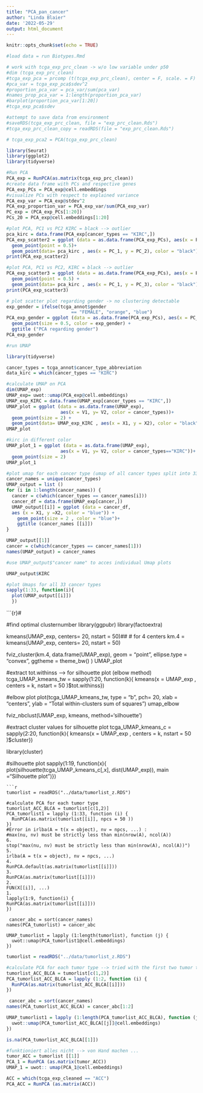 ```yaml
---
title: "PCA_pan_cancer"
author: "Linda Blaier"
date: '2022-05-29'
output: html_document
---
```


```r
knitr::opts_chunk$set(echo = TRUE)
```

```r
#load data = run Biotypes.Rmd 
```

```r
# work with tcga_exp_prc_clean -> w/o low variable under p50
#dim (tcga_exp_prc_clean)
#tcga_exp_pca = prcomp (t(tcga_exp_prc_clean), center = F, scale. = F)
#pca_var = tcga_exp_pca$sdev^2
#proportion_pca_var = pca_var/sum(pca_var)
#names_prop_pca_var = 1:length(proportion_pca_var)
#barplot(proportion_pca_var[1:20])
#tcga_exp_pca$sdev
```

```r
#attempt to save data from environment
#saveRDS(tcga_exp_prc_clean, file = "exp_prc_clean.Rds")
#tcga_exp_prc_clean_copy = readRDS(file = "exp_prc_clean.Rds")
```

```r
# tcga_exp_pca2 = PCA(tcga_exp_prc_clean)

```

```r
library(Seurat)
library(ggplot2)
library(tidyverse)
```

```r
#Run PCA 
PCA_exp = RunPCA(as.matrix(tcga_exp_prc_clean))
#create data frame with PCs and respective genes
PCA_exp_PCs = PCA_exp@cell.embeddings
#visualize PCs with respect to explained variance
PCA_exp_var = PCA_exp@stdev^2
PCA_exp_proportion_var = PCA_exp_var/sum(PCA_exp_var)
PC_exp = (PCA_exp_PCs[1:20])
PCs_20 = PCA_exp@cell.embeddings[1:20]

#plot PCA, PC1 vs PC2 KIRC = black --> outlier
pca_kirc = data.frame(PCA_exp[cancer_types == "KIRC",])
PCA_exp_scatter2 = ggplot (data = as.data.frame(PCA_exp_PCs), aes(x = PC_1, y = PC_2, color = cancer_types)) +
  geom_point(point = 0.5)+ 
  geom_point(data= pca_kirc , aes(x = PC_1, y = PC_2), color = "black")
print(PCA_exp_scatter2) 

#plot PCA, PC1 vs PC2, KIRC = black --> outlier
PCA_exp_scatter3 = ggplot (data = as.data.frame(PCA_exp_PCs), aes(x = PC_1, y = PC_3, color = cancer_types )) +
  geom_point(point = 0.5) + 
  geom_point(data= pca_kirc , aes(x = PC_1, y = PC_3), color = "black")
print(PCA_exp_scatter3) 

# plot scatter plot regarding gender -> no clustering detectable
exp_gender = ifelse(tcga_annot$gender
                        == "FEMALE", "orange", "blue")
PCA_exp_gender = ggplot (data = as.data.frame(PCA_exp_PCs), aes(x = PC_1, y= PC_2)) + 
  geom_point(size = 0.5, color = exp_gender) + 
  ggtitle ("PCA regarding gender")
PCA_exp_gender
```

```r
#run UMAP

library(tidyverse)

cancer_types = tcga_annot$cancer_type_abbreviation
data_kirc = which(cancer_types == "KIRC")

#calculate UMAP on PCA 
dim(UMAP_exp)
UMAP_exp= uwot::umap(PCA_exp@cell.embeddings)
UMAP_exp_KIRC = data.frame(UMAP_exp[cancer_types == "KIRC",])
UMAP_plot = ggplot (data = as.data.frame(UMAP_exp), 
                    aes(x = V1, y= V2, color = cancer_types))+
  geom_point(size = 2) +
  geom_point(data= UMAP_exp_KIRC , aes(x = X1, y = X2), color = "black")
UMAP_plot

#kirc in different color
UMAP_plot_1 = ggplot (data = as.data.frame(UMAP_exp), 
                    aes(x = V1, y= V2, color = cancer_types=="KIRC"))+
  geom_point(size = 2) 
UMAP_plot_1

#plot umap for each cancer type (umap of all cancer types split into 33 plots per cancer type)
cancer_names = unique(cancer_types)
UMAP_output = list ()
for (i in 1:length(cancer_names)) {
  cancer = c(which(cancer_types == cancer_names[i]))
  cancer_df = data.frame(UMAP_exp[cancer,])
  UMAP_output[[i]] = ggplot (data = cancer_df,
  aes (x = X1, y =X2, color = "blue")) + 
    geom_point(size = 2 , color = "blue")+ 
    ggtitle (cancer_names [[i]])
}

UMAP_output[[1]]
cancer = c(which(cancer_types == cancer_names[1]))
names(UMAP_output) = cancer_names

#use UMAP_output$"cancer name" to acces individual Umap plots

UMAP_output$KIRC

#plot Umaps for all 33 cancer types
sapply(1:33, function(i){
  plot(UMAP_output[[i]])
  })

```


```{r}#

#find optimal clusternumber
library(ggpubr)
library(factoextra)

kmeans(UMAP_exp, centers= 20, nstart = 50)##
# for 4 centers
km.4 = kmeans(UMAP_exp, centers= 20, nstart = 50)

fviz_cluster(km.4, data.frame(UMAP_exp),
             geom = "point",
             ellipse.type = "convex", 
             ggtheme = theme_bw()
             )
UMAP_plot

#extract tot.withinss --> for silhouette plot (elbow method)
tcga_UMAP_kmeans_tw = sapply(1:20, function(k){
  kmeans(x = UMAP_exp , centers = k, nstart = 50 )$tot.withinss})

#elbow plot
plot(tcga_UMAP_kmeans_tw, type = "b", pch= 20, xlab = "centers", ylab = "Total within-clusters sum of squares")
umap_elbow


fviz_nbclust(UMAP_exp, kmeans, method='silhouette')

#extract cluster values for silhouette plot
tcga_UMAP_kmeans_c = sapply(2:20, function(k){
  kmeans(x = UMAP_exp , centers = k, nstart = 50 )$cluster})

library(cluster)


#silhouette plot
sapply(1:19, function(x){
  plot(silhouette(tcga_UMAP_kmeans_c[,x], dist(UMAP_exp)), main ="Silhouette plot")})
```
```r
tumorlist = readRDS("../data/tumorlist_z.RDS")

#calculate PCA for each tumor type 
tumorlist_ACC_BLCA = tumorlist[c(1,2)]
PCA_tumorlist1 = lapply (1:33, function (i) {
  RunPCA(as.matrix(tumorlist[[i]], npcs = 50 ))
})
#Error in irlba(A = t(x = object), nv = npcs, ...) : 
#max(nu, nv) must be strictly less than min(nrow(A), ncol(A))
6.
stop("max(nu, nv) must be strictly less than min(nrow(A), ncol(A))")
5.
irlba(A = t(x = object), nv = npcs, ...)
4.
RunPCA.default(as.matrix(tumorlist[[i]]))
3.
RunPCA(as.matrix(tumorlist[[i]]))
2.
FUN(X[[i]], ...)
1.
lapply(1:9, function(i) {
RunPCA(as.matrix(tumorlist[[i]]))
})

 cancer_abc = sort(cancer_names)
names(PCA_tumorlist) = cancer_abc

UMAP_tumorlist = lapply (1:length(tumorlist), function (j) {
  uwot::umap(PCA_tumorlist1@cell.embeddings)
})
```
```r
tumorlist = readRDS("../data/tumorlist_z.RDS")

#calculate PCA for each tumor type --> tried with the first two tumor types
tumorlist_ACC_BLCA = tumorlist[c(1,2)]
PCA_tumorlist_ACC_BLCA = lapply (1:2, function (i) {
  RunPCA(as.matrix(tumorlist_ACC_BLCA[[i]]))
})

 cancer_abc = sort(cancer_names)
names(PCA_tumorlist_ACC_BLCA) = cancer_abc[1:2]
```

```r
UMAP_tumorlist1 = lapply (1:length(PCA_tumorlist_ACC_BLCA), function (j) {
  uwot::umap(PCA_tumorlist_ACC_BLCA[[j]]@cell.embeddings)
})

is.na(PCA_tumorlist_ACC_BLCA[[1]])
```
```r
#funktioniert alles nicht --> von Hand machen ...
tumor_ACC = tumorlist [[1]]
PCA_1 = RunPCA (as.matrix(tumor_ACC))
UMAP_1 = uwot:: umap(PCA_1@cell.embeddings)

ACC = which(tcga_exp_cleaned == "ACC")
PCA_ACC = RunPCA (as.matrix(ACC))
```

